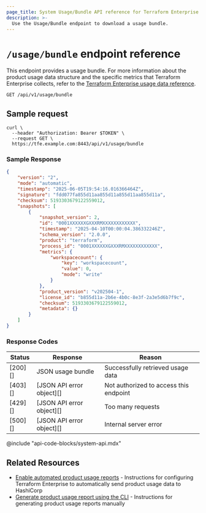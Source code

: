 ```yaml
---
page_title: System Usage/Bundle API reference for Terraform Enterprise
description: >-
  Use the Usage/Bundle endpoint to download a usage bundle.
---
```


# `/usage/bundle` endpoint reference

This endpoint provides a usage bundle. For more information about the product usage data structure and the specific metrics that Terraform Enterprise collects, refer to the [Terraform Enterprise usage data reference](/terraform/enterprise/deploy/reference/product-data).

`GET /api/v1/usage/bundle`

## Sample request

```shell
curl \
  --header "Authorization: Bearer $TOKEN" \
  --request GET \
  https://tfe.example.com:8443/api/v1/usage/bundle
```

### Sample Response

```json
{
    "version": "2",
    "mode": "automatic",
    "timestamp": "2025-06-05T19:54:16.016366464Z",
    "signature": "fdd077fa855d11aa855d11a855d11aa855d11a",
    "checksum": 5193303679122559012,
    "snapshots": [
        {
            "snapshot_version": 2,
            "id": "0001XXXXXXGXXXRMXXXXXXXXXXXX",
            "timestamp": "2025-04-10T00:00:04.386332246Z",
            "schema_version": "2.0.0",
            "product": "terraform",
            "process_id": "0001XXXXXXGXXXRMXXXXXXXXXXXX",
            "metrics": {
                "workspacecount": {
                    "key": "workspacecount",
                    "value": 0,
                    "mode": "write"
                }
            },
            "product_version": "v202504-1",
            "license_id": "b855d11a-2b6e-4b0c-8e3f-2a3e5d6b7f9c",
            "checksum": 5193303679122559012,
            "metadata": {}
        }
    ]
}
```

### Response Codes

| Status  | Response                  | Reason                                     |
| ------- | ------------------------- | ------------------------------------------ |
| [200][] | JSON usage bundle         | Successfully retrieved usage data          |
| [403][] | [JSON API error object][] | Not authorized to access this endpoint     |
| [429][] | [JSON API error object][] | Too many requests                          |
| [500][] | [JSON API error object][] | Internal server error                      |

@include "api-code-blocks/system-api.mdx"

## Related Resources

* [Enable automated product usage reports](/terraform/enterprise/deploy/manage/product-report) - Instructions for configuring Terraform Enterprise to automatically send product usage data to HashiCorp
* [Generate product usage report using the CLI](/terraform/enterprise/deploy/reference/cli#generate-product-usage-report) - Instructions for generating product usage reports manually
